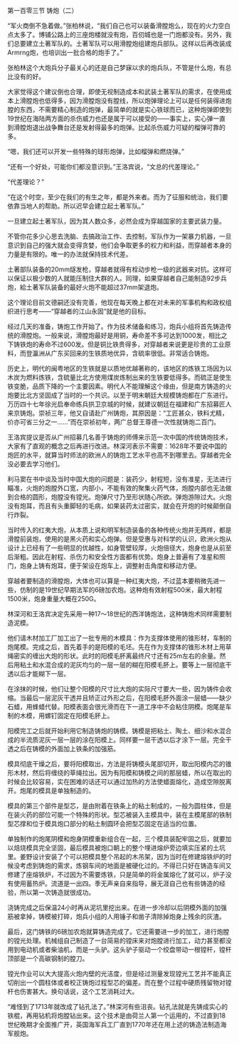 

第一百零三节 铸炮（二）

“军火商倒不急着做。”张柏林说，“我们自己也可以装备滑膛炮么，现在的火力空白点太多了。博铺公路上的三座炮楼就没有炮，百仞城也是一门炮都没有。另外，我们总要建立土著军队的。土著军队可以用滑膛炮组建炮兵部队。这样以后再改装成Armrng炮，也培训出一批合格的炮手了。”

张柏林这个大炮兵分子最关心的还是自己梦寐以求的炮兵队，不管是什么炮，有总比没有的好。

大家觉得这个建议倒也合理，即使无视制造成本和武装土著军队的需求，在使用成本上滑膛炮也低得多，因为滑膛炮没有膛线，所以炮弹理论上可以是任何装得进炮膛的东西，不需要精心制造的炮弹，最简单的就是实心铁球而已，这种炮弹即使到19世纪在海陆两方面的杀伤威力也还是属于可以接受的――事实上，实心弹一直到滑膛炮退出战争舞台还是发射得最多的炮弹。比起杀伤威力可疑的榴弹可靠的多。

“嗯，我们还可以开发一些特殊的球形炮弹，比如榴弹和燃烧弹。”

“还有一个好处，可能你们都没意识到。”王洛宾说，“文总的代差理论。”

“代差理论？”

“在这个时空，至少在我们的有生之年，都是外来者。而为了征服和统治，我们要依靠当地人的帮助。所以迟早会建立起土著军队。”

一旦建立起土著军队，因为其人数众多，必然会成为穿越国家的主要武装力量。

不管你花多少心思去洗脑、去搞政治工作、去控制，军队作为一架暴力机器，一旦意识到自己的强大就会变得贪婪，他们会争取更多的权力和利益，而穿越者本身的力量是有限的。唯一的办法就保持技术代差。

土著部队装备的20mm燧发枪，穿越者就得有栓动步枪一级的武器来对抗。这样可以保证以极少数的人就能压制住大群的人。同理，如果穿越者自己能制造92步兵炮，給土著军队装备的最好火炮不能超过37mm架退炮。

这个理论目前文德嗣还没有完善，他现在每天晚上都在对未来的军事机构和政权组织进行思考――“穿越者的江山永固”就是他的目标。

经过几天的准备，铸炮工作开始了。作为技术储备和练习，炮兵小组将首先铸造传统的滑膛炮。一般来说，滑膛炮最好是用铜，寿命差不多可达到1000发，相比之下铸铁炮的寿命不过600发。但是铜比铁贵得多，对穿越者来说更是珍贵的工业原料，而登瀛洲从广东买回来的生铁质地优异，含硫率很低。非常适合铸炮。

历史上，明代的闽粤地区的生铁就是以质地优越著称的，该地区的炼铁工场因为以木炭为燃料炼铁，含硫量比北方使用煤炭炼制出来的生铁要低得多。而硫正是使生铁变脆，品质下降的一个主要因素。明代人不能理解这个缘由，但是南方铸造的火炮要比北方坚固成了当时的一个共识。以至于明末朝廷大规模铸炮都在广东进行。万历四十七年徐光启奉命练兵拱卫京城的时候，就建议朝廷在福建和广东招募匠人来京铸炮。崇祯三年，他又自请赴广州铸炮，其原因是：“工匠甚众，铁料尤精，价亦可省三分之一……”而在崇祯初年，两广总督王尊德一次性就铸炮二百门。

王洛宾提议是否从广州招募几名善于铸炮的师傅来示范一次中国的传统铸炮技术，大家有了直观的概念之后再进行改进。林深河表示不需要：1628年不要说中国的炮匠的水平，就算当时师法的欧洲人的铸炮工艺水平也高不到哪里去。穿越者完全没必要去学习他们。

利马窦在书中谈及当时中国大炮的问题是：装药少，射程短，没有准星，无法进行瞄准，火炮的炮膛外口宽，内部小，不能有效的聚集火药气体，炮膛内部也无法做到合格的圆形，炮膛没有镗光。炮弹尺寸乃至形状随心所欲。弹炮游隙过大。火炮没有炮耳，而且有头重脚轻的毛病，如果装药太过密实，就会在开炮的时候颠倒自行炸裂。

当时传入的红夷大炮，从本质上说和明军制造装备的各种传统火炮并无两样，都是滑膛前装炮，使用的是黑火药和实心炮弹。但是受惠与对科学的认识，欧洲火炮从设计上已经有了一些明显的优越性，如身管壁较厚，火炮倍径大，炮身也是从前至后渐粗。因此在射程、杀伤力和安全性方面都有优势。炮身上普遍有了准星和照门，炮身上铸有炮耳，便于架设在炮车上，调整射击角度和移动方便。

穿越者要制造的滑膛炮，大体也可以算是一种红夷大炮，不过蓝本要稍微先进一些，仿制的是19世纪早期法军的6磅加农炮。这种炮有效射程500米，最大射程1500米，炮身重量大概在250G。

林深河和王洛宾决定先采用一种17～18世纪的西洋铸炮法，这种铸炮术同样需要制造泥模。

他们请木材加工厂加工出了一批专用的木模具：作为支撑体使用的锥形材，车制的炮尾模。完成之后，首先着手的是阳模的毛坯。先在作为支撑体的锥形木材上用草绳密实的缠出大炮的形状。此时的阳模毛肧离最终尺寸还有25m左右的余量。然后用粘土和水混合成的泥灰均匀的一层一层的糊在阳模毛肧上。要等上一层彻底干透以后才能糊下一层。

在涂抹的时候，他们让整个阳模的尺寸比大炮的实际尺寸要大一些，因为铸件会收缩。当最后一层泥灰干透并且矫正过外形之后，在阳模毛肧外面涂一层蜡――缺少石蜡，用蜂蜡代替。阳模表面会很光滑而在下一道工序中不会粘住阴模。炮尾是车制的木模，用螺钉固定在阳模毛肧上。

阳模完工之后就开始利用它制造铸炮的铸模。铸模是把粘土、陶土、细沙和水混合成的半流质泥灰一层一层的涂在阳模上。同样要一层干透以后才涂下一层。完全干透之后在铸模的外面加上铁条的加强筋。

模具彻底干燥之后，要将阳模取出，方法是将铸模头尾部切开，取出阳模内芯的锥形木材，然后将缠绕的草绳拉出。因为有阳模和铸模之间的那层蜡，所以在取出的时候会比较容易，实在困难的话还可以通过加热的方法使蜡面熔化，造成空隙脱离开。炮尾的模具是单独制造的。

模具的第三个部件是型芯，是由附着在铁条上的粘土制成的，一般为圆柱体，但是在装火药的部位可能一个特殊的形状。型芯被装入主模具中，装在主模尾部的铁制型芯撑和位于模具炮口部分的粘土制圆环会把型芯固定在适当的位置。

单独制作的炮尾阴模和炮身阴模重新组合在一起，三个模具装配牢固之后，就要加以焙烧模具完全坚固，最后模具被炮口朝上的整个埋进熔炉旁边填实压紧的土坑里。姜野设计安装了个可以把模具整个吊起的木吊架，因为当时在修建熔铁炉的时候没考虑到铸炮的需求，炼钢车间的地面是被硬化过的。不得已只好在铸造车间又修建了座熔铁炉，不过因为不需要炼铁，只是简单的将金属熔化了就可以，炉子没有使用蓄热炉。流道是一出四。季无声亲自来指导，展无涯自己也有些铸造的经验，所以第一次铸造就很成功。

浇铸完成之后保温24小时再从泥坑里挖出来。在进一步冷却以后阴模外面的加强筋被拿掉，铸模被打碎，炮兵小组的人用锤子和凿子清除掉炮身上残余的灰渣。

最后，这门铸铁的6磅加农炮就算铸造完成了。它还需要进一步的加工，进行炮膛的镗光处理。机械组自己制造了一台简易的镗床来对炮膛进行加工，动力甚至都没用到电动机或者柴油机，而是一头驴。这头驴子驱动一个绞盘带动一根镗杆，镗杆顶部是一个高碳钢制的膛刀。

镗光作业可以大大提高火炮内壁的光洁度，但是经过测量发现镗光工艺并不能真正切削出一个圆柱体或者校正铸炮过程型芯的偏差。而在整个过程中硬质残留物对镗杆也伤害甚大。换句话说，这个工艺消耗过大。

“难怪到了1713年就改成了钻孔法了。”林深河有些沮丧。钻孔法就是先铸成实心的铁棍，再用钻机将炮膛钻出来。这个技术是由荷兰人第一个运用的，不过直到18世纪晚期才全面推广开，英国海军兵工厂直到1770年还在用上述的铸造法制造海军舰炮。

